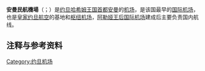 {{coord|31|58|21|N|035|59|29|E|type:airport_region:JO|display=title}}
{{Infobox Airport
| airport_name = <center>安曼民航機場<br><small>{{rtl-lang|ar|مطار عمان المدني}}</small></center>
| IATA         = ADJ
| ICAO         = OJAM
| type         = 军民两用
| owner        = 
| run by       = 约旦哈希姆王国政府
| city         = [[约旦|约旦]][[安曼|安曼]]
| location     = 安曼
| elevation    = 779米
| website      = 
| metric-rwy   = y
| r1-number    = 06/24
| r1-length-m  = 3,275
| r1-length-f  = 10,745
| r1-surface   = [[Asphalt|Asphalt]]
| footnotes    = Sources: [[Aeronautical_Information_Publication|AIP]]<ref>[http://www.carc.gov.jo/images/filemanager/054828AD%202%20OJAM.pdf AIP for Marka International Airport (OJAM)]{{dead link|date=2017年12月 |bot=InternetArchiveBot |fix-attempted=yes }} from Jordan's [http://www.carc.jo/ Civil Aviation Regulatory Commission]</ref> and [[DAFIF|DAFIF]]<ref name=WAD>{{WAD|OJAM|source=[[DAFIF|DAFIF]]}}</ref><ref name=GCM>{{GCM|ADJ|source=[[DAFIF|DAFIF]]}}</ref>
}}
'''安曼民航機場'''（{{lang-ar|مطار عمان المدني}}；{{airport codes|ADJ|OJAM}}）是[[约旦哈希姆王国|约旦哈希姆王国]][[首都|首都]][[安曼|安曼]]的[[机场|机场]]，是该国最早的[[国际机场|国际机场]]，也是[[皇家约旦航空|皇家约旦航空]]的基地和[[枢纽机场|枢纽机场]]，[[阿勒娅王后国际机场|阿勒娅王后国际机场]]建成后主要负责国内航线。

==注释与参考资料==
{{reflist}}

[[Category:约旦机场|Category:约旦机场]]